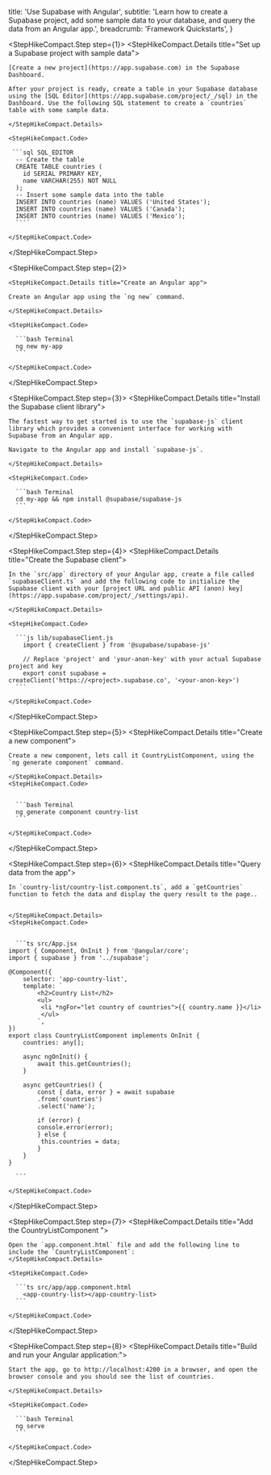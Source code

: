
  title: 'Use Supabase with Angular',
  subtitle:
    'Learn how to create a Supabase project, add some sample data to your database, and query the data from an Angular app.',
  breadcrumb: 'Framework Quickstarts',
}

<StepHikeCompact>

  <StepHikeCompact.Step step={1}>
    <StepHikeCompact.Details title="Set up a Supabase project with sample data">

    [Create a new project](https://app.supabase.com) in the Supabase Dashboard.

    After your project is ready, create a table in your Supabase database using the [SQL Editor](https://app.supabase.com/project/_/sql) in the Dashboard. Use the following SQL statement to create a `countries` table with some sample data.

    </StepHikeCompact.Details>

    <StepHikeCompact.Code>

     ```sql SQL_EDITOR
      -- Create the table
      CREATE TABLE countries (
        id SERIAL PRIMARY KEY,
        name VARCHAR(255) NOT NULL
      );
      -- Insert some sample data into the table
      INSERT INTO countries (name) VALUES ('United States');
      INSERT INTO countries (name) VALUES ('Canada');
      INSERT INTO countries (name) VALUES ('Mexico');
      ````

    </StepHikeCompact.Code>

  </StepHikeCompact.Step>

  <StepHikeCompact.Step step={2}>

    <StepHikeCompact.Details title="Create an Angular app">

    Create an Angular app using the `ng new` command.

    </StepHikeCompact.Details>

    <StepHikeCompact.Code>

      ```bash Terminal
      ng new my-app
      ```

    </StepHikeCompact.Code>

  </StepHikeCompact.Step>

  <StepHikeCompact.Step step={3}>
    <StepHikeCompact.Details title="Install the Supabase client library">

    The fastest way to get started is to use the `supabase-js` client library which provides a convenient interface for working with Supabase from an Angular app.

    Navigate to the Angular app and install `supabase-js`.

    </StepHikeCompact.Details>

    <StepHikeCompact.Code>

      ```bash Terminal
      cd my-app && npm install @supabase/supabase-js
      ```

    </StepHikeCompact.Code>

  </StepHikeCompact.Step>

  <StepHikeCompact.Step step={4}>
    <StepHikeCompact.Details title="Create the Supabase client">

    In the `src/app` directory of your Angular app, create a file called `supabaseClient.ts` and add the following code to initialize the Supabase client with your [project URL and public API (anon) key](https://app.supabase.com/project/_/settings/api).

    </StepHikeCompact.Details>

    <StepHikeCompact.Code>

      ```js lib/supabaseClient.js
        import { createClient } from '@supabase/supabase-js'

        // Replace 'project' and 'your-anon-key' with your actual Supabase project and key
        export const supabase = createClient('https://<project>.supabase.co', '<your-anon-key>')
      ```

    </StepHikeCompact.Code>

  </StepHikeCompact.Step>


  <StepHikeCompact.Step step={5}>
    <StepHikeCompact.Details title="Create a new component">

    Create a new component, lets call it CountryListComponent, using the `ng generate component` command.

    </StepHikeCompact.Details>
    <StepHikeCompact.Code>


      ```bash Terminal
      ng generate component country-list
      ```

    </StepHikeCompact.Code>

  </StepHikeCompact.Step>

  <StepHikeCompact.Step step={6}>
    <StepHikeCompact.Details title="Query data from the app">

    In `country-list/country-list.component.ts`, add a `getCountries` function to fetch the data and display the query result to the page..


    </StepHikeCompact.Details>
    <StepHikeCompact.Code>


      ```ts src/App.jsx
    import { Component, OnInit } from '@angular/core';
    import { supabase } from '../supabase';

    @Component({
        selector: 'app-country-list',
        template: `
            <h2>Country List</h2>
            <ul>
             <li *ngFor="let country of countries">{{ country.name }}</li>
             </ul>
            `,
    })
    export class CountryListComponent implements OnInit {
        countries: any[];

        async ngOnInit() {
            await this.getCountries();
        }

        async getCountries() {
            const { data, error } = await supabase
            .from('countries')
            .select('name');

            if (error) {
            console.error(error);
            } else {
             this.countries = data;
            }
        }
    }

      ```

    </StepHikeCompact.Code>

  </StepHikeCompact.Step>

  <StepHikeCompact.Step step={7}>
    <StepHikeCompact.Details title="Add the CountryListComponent ">

    Open the `app.component.html` file and add the following line to include the `CountryListComponent`:
    </StepHikeCompact.Details>

    <StepHikeCompact.Code>

      ```ts src/app/app.component.html
        <app-country-list></app-country-list>
      ```

    </StepHikeCompact.Code>

  </StepHikeCompact.Step>

  <StepHikeCompact.Step step={8}>
    <StepHikeCompact.Details title="Build and run your Angular application:">

    Start the app, go to http://localhost:4200 in a browser, and open the browser console and you should see the list of countries.

    </StepHikeCompact.Details>

    <StepHikeCompact.Code>

      ```bash Terminal
      ng serve
      ```

    </StepHikeCompact.Code>

  </StepHikeCompact.Step>
</StepHikeCompact>


